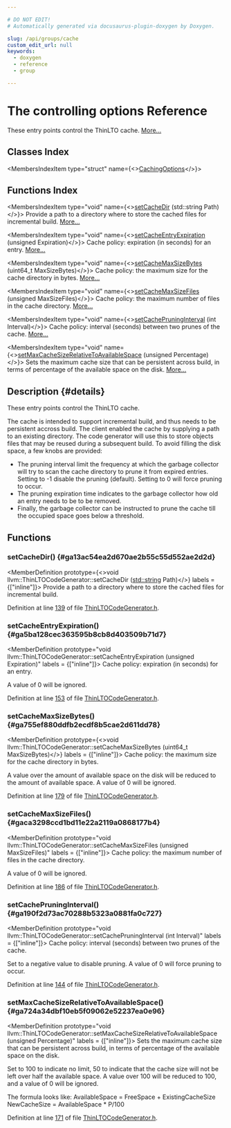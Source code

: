 ```yaml
---

# DO NOT EDIT!
# Automatically generated via docusaurus-plugin-doxygen by Doxygen.

slug: /api/groups/cache
custom_edit_url: null
keywords:
  - doxygen
  - reference
  - group

---
```





# The controlling options Reference

<DoxygenPage pluginConfig={pluginConfig}>

These entry points control the ThinLTO cache. <a href="#details">More...</a>

## Classes Index

<MembersIndex>

<MembersIndexItem
  type="struct"
  name={<><a href="/docs/api/structs/llvm/thinltocodegenerator/cachingoptions">CachingOptions</a></>}>
</MembersIndexItem>

</MembersIndex>

## Functions Index

<MembersIndex>

<MembersIndexItem
  type="void"
  name={<><a href="#ga13ac54ea2d670ae2b55c55d552ae2d2d">setCacheDir</a> (std::string Path)</>}>
Provide a path to a directory where to store the cached files for incremental build. <a href="#ga13ac54ea2d670ae2b55c55d552ae2d2d">More...</a>
</MembersIndexItem>

<MembersIndexItem
  type="void"
  name={<><a href="#ga5ba128cec363595b8cb8d403509b71d7">setCacheEntryExpiration</a> (unsigned Expiration)</>}>
Cache policy: expiration (in seconds) for an entry. <a href="#ga5ba128cec363595b8cb8d403509b71d7">More...</a>
</MembersIndexItem>

<MembersIndexItem
  type="void"
  name={<><a href="#ga755ef880ddfb2ecdf8b5cae2d611dd78">setCacheMaxSizeBytes</a> (uint64&#95;t MaxSizeBytes)</>}>
Cache policy: the maximum size for the cache directory in bytes. <a href="#ga755ef880ddfb2ecdf8b5cae2d611dd78">More...</a>
</MembersIndexItem>

<MembersIndexItem
  type="void"
  name={<><a href="#gaca3298ccd1bd11e22a2119a0868177b4">setCacheMaxSizeFiles</a> (unsigned MaxSizeFiles)</>}>
Cache policy: the maximum number of files in the cache directory. <a href="#gaca3298ccd1bd11e22a2119a0868177b4">More...</a>
</MembersIndexItem>

<MembersIndexItem
  type="void"
  name={<><a href="#ga190f2d73ac70288b5323a0881fa0c727">setCachePruningInterval</a> (int Interval)</>}>
Cache policy: interval (seconds) between two prunes of the cache. <a href="#ga190f2d73ac70288b5323a0881fa0c727">More...</a>
</MembersIndexItem>

<MembersIndexItem
  type="void"
  name={<><a href="#ga724a34dbf10eb5f09062e52237ea0e96">setMaxCacheSizeRelativeToAvailableSpace</a> (unsigned Percentage)</>}>
Sets the maximum cache size that can be persistent across build, in terms of percentage of the available space on the disk. <a href="#ga724a34dbf10eb5f09062e52237ea0e96">More...</a>
</MembersIndexItem>

</MembersIndex>

## Description {#details}

These entry points control the ThinLTO cache.

The cache is intended to support incremental build, and thus needs to be persistent accross build. The client enabled the cache by supplying a path to an existing directory. The code generator will use this to store objects files that may be reused during a subsequent build. To avoid filling the disk space, a few knobs are provided:
<ul>
<li>The pruning interval limit the frequency at which the garbage collector will try to scan the cache directory to prune it from expired entries. Setting to -1 disable the pruning (default). Setting to 0 will force pruning to occur.</li>
<li>The pruning expiration time indicates to the garbage collector how old an entry needs to be to be removed.</li>
<li>Finally, the garbage collector can be instructed to prune the cache till the occupied space goes below a threshold.</li>
</ul>

<SectionDefinition>

## Functions

### setCacheDir() {#ga13ac54ea2d670ae2b55c55d552ae2d2d}

<MemberDefinition
  prototype={<>void llvm::ThinLTOCodeGenerator::setCacheDir (<a href="/docs/api/files/include/include/llvm/include/llvm/demangle/itaniumdemangle-h/#ae2b0d0345572d6718e219aa76d1d54edab45cffe084dd3d20d928bee85e7b0f21">std::string</a> Path)</>}
  labels = {["inline"]}>
Provide a path to a directory where to store the cached files for incremental build.

Definition at line <a href="/docs/api/files/include/include/llvm/include/llvm/lto/include/llvm/lto/legacy/thinltocodegenerator-h/#l00139">139</a> of file <a href="/docs/api/files/include/include/llvm/include/llvm/lto/include/llvm/lto/legacy/thinltocodegenerator-h">ThinLTOCodeGenerator.h</a>.
</MemberDefinition>

### setCacheEntryExpiration() {#ga5ba128cec363595b8cb8d403509b71d7}

<MemberDefinition
  prototype="void llvm::ThinLTOCodeGenerator::setCacheEntryExpiration (unsigned Expiration)"
  labels = {["inline"]}>
Cache policy: expiration (in seconds) for an entry.

A value of 0 will be ignored.

Definition at line <a href="/docs/api/files/include/include/llvm/include/llvm/lto/include/llvm/lto/legacy/thinltocodegenerator-h/#l00153">153</a> of file <a href="/docs/api/files/include/include/llvm/include/llvm/lto/include/llvm/lto/legacy/thinltocodegenerator-h">ThinLTOCodeGenerator.h</a>.
</MemberDefinition>

### setCacheMaxSizeBytes() {#ga755ef880ddfb2ecdf8b5cae2d611dd78}

<MemberDefinition
  prototype={<>void llvm::ThinLTOCodeGenerator::setCacheMaxSizeBytes (uint64&#95;t MaxSizeBytes)</>}
  labels = {["inline"]}>
Cache policy: the maximum size for the cache directory in bytes.

A value over the amount of available space on the disk will be reduced to the amount of available space. A value of 0 will be ignored.

Definition at line <a href="/docs/api/files/include/include/llvm/include/llvm/lto/include/llvm/lto/legacy/thinltocodegenerator-h/#l00179">179</a> of file <a href="/docs/api/files/include/include/llvm/include/llvm/lto/include/llvm/lto/legacy/thinltocodegenerator-h">ThinLTOCodeGenerator.h</a>.
</MemberDefinition>

### setCacheMaxSizeFiles() {#gaca3298ccd1bd11e22a2119a0868177b4}

<MemberDefinition
  prototype="void llvm::ThinLTOCodeGenerator::setCacheMaxSizeFiles (unsigned MaxSizeFiles)"
  labels = {["inline"]}>
Cache policy: the maximum number of files in the cache directory.

A value of 0 will be ignored.

Definition at line <a href="/docs/api/files/include/include/llvm/include/llvm/lto/include/llvm/lto/legacy/thinltocodegenerator-h/#l00186">186</a> of file <a href="/docs/api/files/include/include/llvm/include/llvm/lto/include/llvm/lto/legacy/thinltocodegenerator-h">ThinLTOCodeGenerator.h</a>.
</MemberDefinition>

### setCachePruningInterval() {#ga190f2d73ac70288b5323a0881fa0c727}

<MemberDefinition
  prototype="void llvm::ThinLTOCodeGenerator::setCachePruningInterval (int Interval)"
  labels = {["inline"]}>
Cache policy: interval (seconds) between two prunes of the cache.

Set to a negative value to disable pruning. A value of 0 will force pruning to occur.

Definition at line <a href="/docs/api/files/include/include/llvm/include/llvm/lto/include/llvm/lto/legacy/thinltocodegenerator-h/#l00144">144</a> of file <a href="/docs/api/files/include/include/llvm/include/llvm/lto/include/llvm/lto/legacy/thinltocodegenerator-h">ThinLTOCodeGenerator.h</a>.
</MemberDefinition>

### setMaxCacheSizeRelativeToAvailableSpace() {#ga724a34dbf10eb5f09062e52237ea0e96}

<MemberDefinition
  prototype="void llvm::ThinLTOCodeGenerator::setMaxCacheSizeRelativeToAvailableSpace (unsigned Percentage)"
  labels = {["inline"]}>
Sets the maximum cache size that can be persistent across build, in terms of percentage of the available space on the disk.

Set to 100 to indicate no limit, 50 to indicate that the cache size will not be left over half the available space. A value over 100 will be reduced to 100, and a value of 0 will be ignored.

The formula looks like: AvailableSpace = FreeSpace + ExistingCacheSize NewCacheSize = AvailableSpace &#42; P/100

Definition at line <a href="/docs/api/files/include/include/llvm/include/llvm/lto/include/llvm/lto/legacy/thinltocodegenerator-h/#l00171">171</a> of file <a href="/docs/api/files/include/include/llvm/include/llvm/lto/include/llvm/lto/legacy/thinltocodegenerator-h">ThinLTOCodeGenerator.h</a>.
</MemberDefinition>

</SectionDefinition>

</DoxygenPage>
